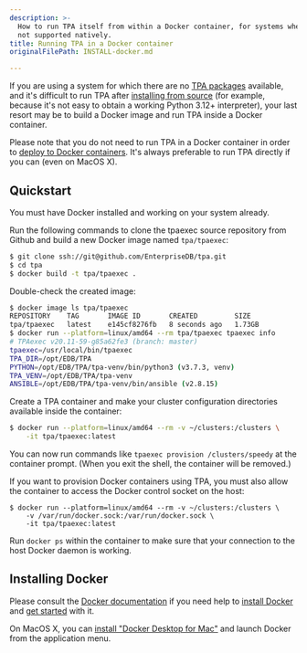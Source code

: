 ```yaml
---
description: >-
  How to run TPA itself from within a Docker container, for systems where TPA is
  not supported natively.
title: Running TPA in a Docker container
originalFilePath: INSTALL-docker.md

---
```


If you are using a system for which there are no [TPA
packages](../INSTALL/) available, and it's difficult to run TPA after
[installing from source](../INSTALL-repo/) (for example, because it's not
easy to obtain a working Python 3.12+ interpreter), your last resort may
be to build a Docker image and run TPA inside a Docker container.

Please note that you do not need to run TPA in a Docker container in
order to [deploy to Docker containers](../platform-docker/). It's always
preferable to run TPA directly if you can (even on MacOS X).

## Quickstart

You must have Docker installed and working on your system already.

Run the following commands to clone the tpaexec source repository from Github
and build a new Docker image named `tpa/tpaexec`:

```bash
$ git clone ssh://git@github.com/EnterpriseDB/tpa.git
$ cd tpa
$ docker build -t tpa/tpaexec .
```

Double-check the created image:

```bash
$ docker image ls tpa/tpaexec
REPOSITORY    TAG       IMAGE ID       CREATED         SIZE
tpa/tpaexec   latest    e145cf8276fb   8 seconds ago   1.73GB
$ docker run --platform=linux/amd64 --rm tpa/tpaexec tpaexec info
# TPAexec v20.11-59-g85a62fe3 (branch: master)
tpaexec=/usr/local/bin/tpaexec
TPA_DIR=/opt/EDB/TPA
PYTHON=/opt/EDB/TPA/tpa-venv/bin/python3 (v3.7.3, venv)
TPA_VENV=/opt/EDB/TPA/tpa-venv
ANSIBLE=/opt/EDB/TPA/tpa-venv/bin/ansible (v2.8.15)
```

Create a TPA container and make your cluster configuration directories
available inside the container:

```bash
$ docker run --platform=linux/amd64 --rm -v ~/clusters:/clusters \
    -it tpa/tpaexec:latest
```

You can now run commands like `tpaexec provision /clusters/speedy` at the
container prompt. (When you exit the shell, the container will be removed.)

If you want to provision Docker containers using TPA, you must also allow
the container to access the Docker control socket on the host:

```
$ docker run --platform=linux/amd64 --rm -v ~/clusters:/clusters \
    -v /var/run/docker.sock:/var/run/docker.sock \
    -it tpa/tpaexec:latest
```

Run `docker ps` within the container to make sure that your connection to the
host Docker daemon is working.

## Installing Docker

Please consult the
[Docker documentation](https://docs.docker.com) if you need help to
[install Docker](https://docs.docker.com/install) and
[get started](https://docs.docker.com/get-started/) with it.

On MacOS X, you can [install "Docker Desktop for
Mac"](https://hub.docker.com/editions/community/docker-ce-desktop-mac/)
and launch Docker from the application menu.

